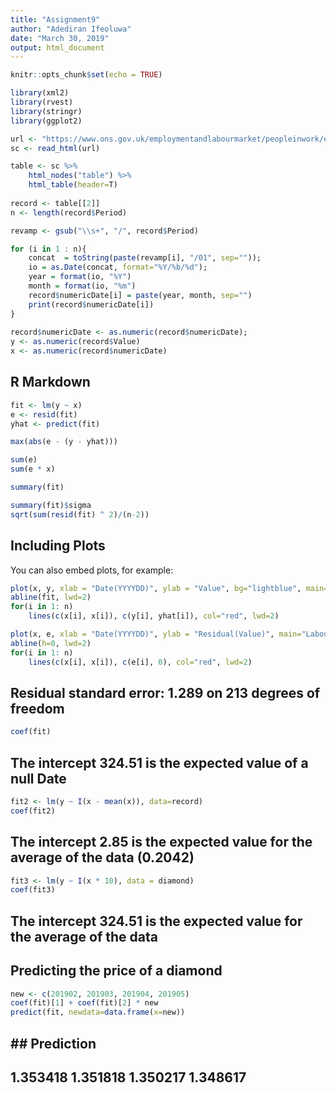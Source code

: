 ```yaml
---
title: "Assignment9"
author: "Adediran Ifeoluwa"
date: "March 30, 2019"
output: html_document
---
```


```r
knitr::opts_chunk$set(echo = TRUE)

library(xml2)
library(rvest)
library(stringr)
library(ggplot2)

url <- "https://www.ons.gov.uk/employmentandlabourmarket/peopleinwork/earningsandworkinghours/timeseries/kac3/lms"
sc <- read_html(url)

table <- sc %>%
    html_nodes("table") %>%
    html_table(header=T)
	
record <- table[[2]]
n <- length(record$Period) 

revamp <- gsub("\\s+", "/", record$Period) 

for (i in 1 : n){
    concat  = toString(paste(revamp[i], "/01", sep=""));
	io = as.Date(concat, format="%Y/%b/%d");
	year = format(io, "%Y")
	month = format(io, "%m") 
	record$numericDate[i] = paste(year, month, sep="")
    print(record$numericDate[i])
}
 
record$numericDate <- as.numeric(record$numericDate);
y <- as.numeric(record$Value)
x <- as.numeric(record$numericDate)


```

## R Markdown 

```r

fit <- lm(y ~ x)
e <- resid(fit)
yhat <- predict(fit)

max(abs(e - (y - yhat)))

sum(e)
sum(e * x)

summary(fit)

summary(fit)$sigma
sqrt(sum(resid(fit) ^ 2)/(n-2))

```

## Including Plots

You can also embed plots, for example:

```r

plot(x, y, xlab = "Date(YYYYDD)", ylab = "Value", bg="lightblue", main="Labour Market Statistics SA AWE total pay WE growth year on year 3 months average", col="black", cex=1.1, pch=21, frame=FALSE)
abline(fit, lwd=2) 
for(i in 1: n)
	lines(c(x[i], x[i]), c(y[i], yhat[i]), col="red", lwd=2)

```
 
 
```r

plot(x, e, xlab = "Date(YYYYDD)", ylab = "Residual(Value)", main="Labour Market Statistics SA AWE total pay WE growth year on year 3 months average", bg="lightblue", col="black", cex=2, pch=21, frame=FALSE)
abline(h=0, lwd=2) 
for(i in 1: n)
	lines(c(x[i], x[i]), c(e[i], 0), col="red", lwd=2)

```


## Residual standard error: 1.289 on 213 degrees of freedom

```r
coef(fit)
```
## The intercept 324.51 is the expected value of a null Date

```r
fit2 <- lm(y ~ I(x - mean(x)), data=record)
coef(fit2)
```

## The intercept 2.85 is the expected value for the average of the data (0.2042)

```r
fit3 <- lm(y ~ I(x * 10), data = diamond)
coef(fit3)
```

## The intercept 324.51 is the expected value for the average of the data

## Predicting the price of a diamond

```r
new <- c(201902, 201903, 201904, 201905)
coef(fit)[1] + coef(fit)[2] * new
predict(fit, newdata=data.frame(x=new))
```

## Prediction
---
1.353418 1.351818 1.350217 1.348617
---
